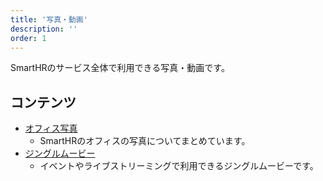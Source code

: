 ```yaml
---
title: '写真・動画'
description: ''
order: 1
---
```




SmartHRのサービス全体で利用できる写真・動画です。

## コンテンツ

- [オフィス写真](https://smarthr.design/communication/photography/photography-office/)
    - SmartHRのオフィスの写真についてまとめています。
- [ジングルムービー](https://smarthr.design/communication/photography/jingle-movie/)
    - イベントやライブストリーミングで利用できるジングルムービーです。
        <VideoEmbed
        poster="/images/jingle_movie_thumb.png"
        source="/video/jingle_movie.mp4"
        title="SmartHR jingle movie"
        youtubeUrl="https://www.youtube.com/watch?v=EKpYFkLSIjY"/>
